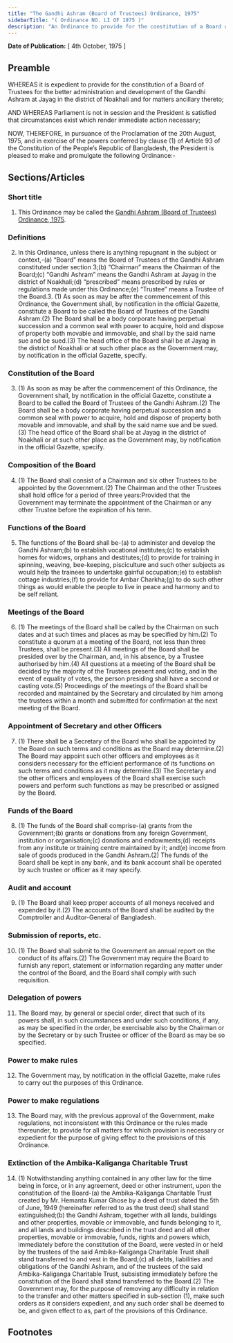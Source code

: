 ```yaml
---
title: "The Gandhi Ashram (Board of Trustees) Ordinance, 1975"
sidebarTitle: "( Ordinance NO. LI OF 1975 )"
description: "An Ordinance to provide for the constitution of a Board of Trustees for the better administration and development of the Gandhi Ashram at Jayag in the district of Noakhali."
---
```


**Date of Publication:** [ 4th October, 1975 ]

## Preamble

WHEREAS it is expedient to provide for the constitution of a Board of Trustees for the better administration and development of the Gandhi Ashram at Jayag in the district of Noakhali and for matters ancillary thereto;

AND WHEREAS Parliament is not in session and the President is satisfied that circumstances exist which render immediate action necessary;

NOW, THEREFORE, in pursuance of the Proclamation of the 20th August, 1975, and in exercise of the powers conferred by clause (1) of Article 93 of the Constitution of the People’s Republic of Bangladesh, the President is pleased to make and promulgate the following Ordinance:-

## Sections/Articles

### Short title

1. This Ordinance may be called the [Gandhi Ashram (Board of Trustees) Ordinance, 1975](/act-504.html "Gandhi Ashram (Board of Trustees) Ordinance, 1975").

### Definitions

2. In this Ordinance, unless there is anything repugnant in the subject or context,-(a) “Board” means the Board of Trustees of the Gandhi Ashram constituted under section 3;(b) “Chairman” means the Chairman of the Board;(c) “Gandhi Ashram” means the Gandhi Ashram at Jayag in the district of Noakhali;(d) “prescribed” means prescribed by rules or regulations made under this Ordinance;(e) “Trustee” means a Trustee of the Board.3. (1) As soon as may be after the commencement of this Ordinance, the Government shall, by notification in the official Gazette, constitute a Board to be called the Board of Trustees of the Gandhi Ashram.(2) The Board shall be a body corporate having perpetual succession and a common seal with power to acquire, hold and dispose of property both movable and immovable, and shall by the said name sue and be sued.(3) The head office of the Board shall be at Jayag in the district of Noakhali or at such other place as the Government may, by notification in the official Gazette, specify.

### Constitution of the Board

3. (1) As soon as may be after the commencement of this Ordinance, the Government shall, by notification in the official Gazette, constitute a Board to be called the Board of Trustees of the Gandhi Ashram.(2) The Board shall be a body corporate having perpetual succession and a common seal with power to acquire, hold and dispose of property both movable and immovable, and shall by the said name sue and be sued.(3) The head office of the Board shall be at Jayag in the district of Noakhali or at such other place as the Government may, by notification in the official Gazette, specify.

### Composition of the Board

4. (1) The Board shall consist of a Chairman and six other Trustees to be appointed by the Government.(2) The Chairman and the other Trustees shall hold office for a period of three years:Provided that the Government may terminate the appointment of the Chairman or any other Trustee before the expiration of his term.

### Functions of the Board

5. The functions of the Board shall be-(a) to administer and develop the Gandhi Ashram;(b) to establish vocational institutes;(c) to establish homes for widows, orphans and destitutes;(d) to provide for training in spinning, weaving, bee-keeping, pisciculture and such other subjects as would help the trainees to undertake gainful occupation;(e) to establish cottage industries;(f) to provide for Ambar Charkha;(g) to do such other things as would enable the people to live in peace and harmony and to be self reliant.

### Meetings of the Board

6. (1) The meetings of the Board shall be called by the Chairman on such dates and at such times and places as may be specified by him.(2) To constitute a quorum at a meeting of the Board, not less than three Trustees, shall be present.(3) All meetings of the Board shall be presided over by the Chairman, and, in his absence, by a Trustee authorised by him.(4) All questions at a meeting of the Board shall be decided by the majority of the Trustees present and voting, and in the event of equality of votes, the person presiding shall have a second or casting vote.(5) Proceedings of the meetings of the Board shall be recorded and maintained by the Secretary and circulated by him among the trustees within a month and submitted for confirmation at the next meeting of the Board.

### Appointment of Secretary and other Officers

7. (1) There shall be a Secretary of the Board who shall be appointed by the Board on such terms and conditions as the Board may determine.(2) The Board may appoint such other officers and employees as it considers necessary for the efficient performance of its functions on such terms and conditions as it may determine.(3) The Secretary and the other officers and employees of the Board shall exercise such powers and perform such functions as may be prescribed or assigned by the Board.

### Funds of the Board

8. (1) The funds of the Board shall comprise-(a) grants from the Government;(b) grants or donations from any foreign Government, institution or organisation;(c) donations and endowments;(d) receipts from any institute or training centre maintained by it; and(e) income from sale of goods produced in the Gandhi Ashram.(2) The funds of the Board shall be kept in any bank, and its bank account shall be operated by such trustee or officer as it may specify.

### Audit and account

9. (1) The Board shall keep proper accounts of all moneys received and expended by it.(2) The accounts of the Board shall be audited by the Comptroller and Auditor-General of Bangladesh.

### Submission of reports, etc.

10. (1) The Board shall submit to the Government an annual report on the conduct of its affairs.(2) The Government may require the Board to furnish any report, statement or information regarding any matter under the control of the Board, and the Board shall comply with such requisition.

### Delegation of powers

11. The Board may, by general or special order, direct that such of its powers shall, in such circumstances and under such conditions, if any, as may be specified in the order, be exercisable also by the Chairman or by the Secretary or by such Trustee or officer of the Board as may be so specified.

### Power to make rules

12. The Government may, by notification in the official Gazette, make rules to carry out the purposes of this Ordinance.

### Power to make regulations

13. The Board may, with the previous approval of the Government, make regulations, not inconsistent with this Ordinance or the rules made thereunder, to provide for all matters for which provision is necessary or expedient for the purpose of giving effect to the provisions of this Ordinance.

### Extinction of the Ambika-Kaliganga Charitable Trust

14. (1) Notwithstanding anything contained in any other law for the time being in force, or in any agreement, deed or other instrument, upon the constitution of the Board-(a) the Ambika-Kaliganga Charitable Trust created by Mr. Hemanta Kumar Ghose by a deed of trust dated the 5th of June, 1949 (hereinafter referred to as the trust deed) shall stand extinguished;(b) the Gandhi Ashram, together with all lands, buildings and other properties, movable or immovable, and funds belonging to it, and all lands and buildings described in the trust deed and all other properties, movable or immovable, funds, rights and powers which, immediately before the constitution of the Board, were vested in or held by the trustees of the said Ambika-Kaliganga Charitable Trust shall stand transferred to and vest in the Board;(c) all debts, liabilities and obligations of the Gandhi Ashram, and of the trustees of the said Ambika-Kaliganga Charitable Trust, subsisting immediately before the constitution of the Board shall stand transferred to the Board.(2) The Government may, for the purpose of removing any difficulty in relation to the transfer and other matters specified in sub-section (1), make such orders as it considers expedient, and any such order shall be deemed to be, and given effect to as, part of the provisions of this Ordinance.

## Footnotes
